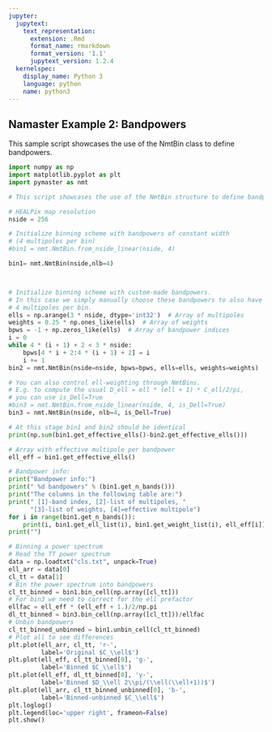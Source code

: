 ```yaml
---
jupyter:
  jupytext:
    text_representation:
      extension: .Rmd
      format_name: rmarkdown
      format_version: '1.1'
      jupytext_version: 1.2.4
  kernelspec:
    display_name: Python 3
    language: python
    name: python3
---
```


## Namaster Example 2: Bandpowers


This sample script showcases the use of the NmtBin class to define bandpowers.

```python
import numpy as np
import matplotlib.pyplot as plt
import pymaster as nmt

# This script showcases the use of the NmtBin structure to define bandpowers.

# HEALPix map resolution
nside = 256

# Initialize binning scheme with bandpowers of constant width
# (4 multipoles per bin)
#bin1 = nmt.NmtBin.from_nside_linear(nside, 4)

bin1= nmt.NmtBin(nside,nlb=4)



# Initialize binning scheme with custom-made bandpowers.
# In this case we simply manually choose these bandpowers to also have
# 4 multipoles per bin.
ells = np.arange(3 * nside, dtype='int32')  # Array of multipoles
weights = 0.25 * np.ones_like(ells)  # Array of weights
bpws = -1 + np.zeros_like(ells)  # Array of bandpower indices
i = 0
while 4 * (i + 1) + 2 < 3 * nside:
    bpws[4 * i + 2:4 * (i + 1) + 2] = i
    i += 1
bin2 = nmt.NmtBin(nside=nside, bpws=bpws, ells=ells, weights=weights)

# You can also control ell-weighting through NmtBins.
# E.g. to compute the usual D_ell = ell * (ell + 1) * C_ell/2/pi,
# you can use is_Dell=True
#bin3 = nmt.NmtBin.from_nside_linear(nside, 4, is_Dell=True)
bin3 = nmt.NmtBin(nside, nlb=4, is_Dell=True)

# At this stage bin1 and bin2 should be identical
print(np.sum(bin1.get_effective_ells()-bin2.get_effective_ells()))

# Array with effective multipole per bandpower
ell_eff = bin1.get_effective_ells()

# Bandpower info:
print("Bandpower info:")
print(" %d bandpowers" % (bin1.get_n_bands()))
print("The columns in the following table are:")
print(" [1]-band index, [2]-list of multipoles, "
      "[3]-list of weights, [4]=effective multipole")
for i in range(bin1.get_n_bands()):
    print(i, bin1.get_ell_list(i), bin1.get_weight_list(i), ell_eff[i])
print("")

# Binning a power spectrum
# Read the TT power spectrum
data = np.loadtxt("cls.txt", unpack=True)
ell_arr = data[0]
cl_tt = data[1]
# Bin the power spectrum into bandpowers
cl_tt_binned = bin1.bin_cell(np.array([cl_tt]))
# For bin3 we need to correct for the ell prefactor
ellfac = ell_eff * (ell_eff + 1.)/2/np.pi
dl_tt_binned = bin3.bin_cell(np.array([cl_tt]))/ellfac
# Unbin bandpowers
cl_tt_binned_unbinned = bin1.unbin_cell(cl_tt_binned)
# Plot all to see differences
plt.plot(ell_arr, cl_tt, 'r-',
         label='Original $C_\\ell$')
plt.plot(ell_eff, cl_tt_binned[0], 'g-',
         label='Binned $C_\\ell$')
plt.plot(ell_eff, dl_tt_binned[0], 'y-',
         label='Binned $D_\\ell 2\\pi/(\\ell(\\ell+1))$')
plt.plot(ell_arr, cl_tt_binned_unbinned[0], 'b-',
         label='Binned-unbinned $C_\\ell$')
plt.loglog()
plt.legend(loc='upper right', frameon=False)
plt.show()

```

```python

```
